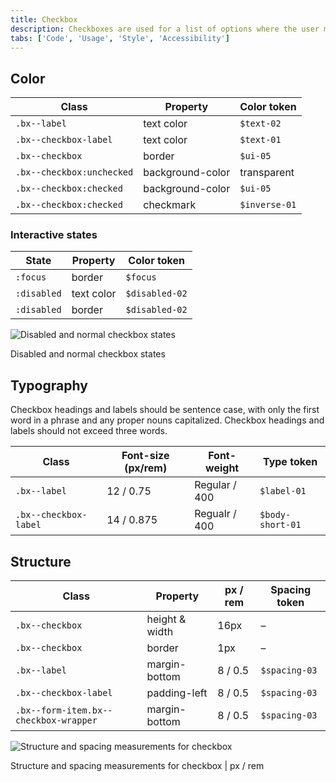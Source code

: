 ```yaml
---
title: Checkbox
description: Checkboxes are used for a list of options where the user may select multiple options, including all or none.
tabs: ['Code', 'Usage', 'Style', 'Accessibility']
---
```


## Color

| Class                     | Property         | Color token   |
| ------------------------- | ---------------- | ------------- |
| `.bx--label`              | text color       | `$text-02`    |
| `.bx--checkbox-label`     | text color       | `$text-01`    |
| `.bx--checkbox`           | border           | `$ui-05`      |
| `.bx--checkbox:unchecked` | background-color | transparent   |
| `.bx--checkbox:checked`   | background-color | `$ui-05`      |
| `.bx--checkbox:checked`   | checkmark        | `$inverse-01` |

### Interactive states

| State       | Property   | Color token    |
| ----------- | ---------- | -------------- |
| `:focus`    | border     | `$focus`       |
| `:disabled` | text color | `$disabled-02` |
| `:disabled` | border     | `$disabled-02` |

<div className="image--fixed">

![Disabled and normal checkbox states](images/checkbox-style-1.jpg)

</div>

<Caption>Disabled and normal checkbox states</Caption>

## Typography

Checkbox headings and labels should be sentence case, with only the first word in a phrase and any proper nouns capitalized. Checkbox headings and labels should not exceed three words.

| Class                 | Font-size (px/rem) | Font-weight   | Type token       |
| --------------------- | ------------------ | ------------- | ---------------- |
| `.bx--label`          | 12 / 0.75          | Regular / 400 | `$label-01`      |
| `.bx--checkbox-label` | 14 / 0.875         | Regualr / 400 | `$body-short-01` |

## Structure

| Class                                 | Property       | px / rem | Spacing token |
| ------------------------------------- | -------------- | -------- | ------------- |
| `.bx--checkbox`                       | height & width | 16px     | –             |
| `.bx--checkbox`                       | border         | 1px      | –             |
| `.bx--label`                          | margin-bottom  | 8 / 0.5  | `$spacing-03` |
| `.bx--checkbox-label`                 | padding-left   | 8 / 0.5  | `$spacing-03` |
| `.bx--form-item.bx--checkbox-wrapper` | margin-bottom  | 8 / 0.5  | `$spacing-03` |

<div className="image--fixed">

![Structure and spacing measurements for checkbox](images/checkbox-style-3.jpg)

</div>

<Caption>Structure and spacing measurements for checkbox | px / rem</Caption>
